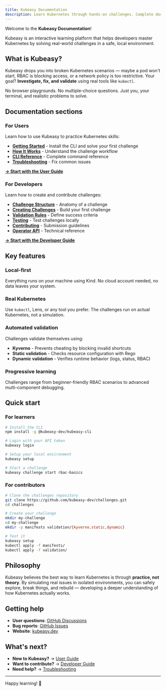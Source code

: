 ```yaml
---
title: Kubeasy Documentation
description: Learn Kubernetes through hands-on challenges. Complete documentation for users and contributors.
---
```


Welcome to the **Kubeasy Documentation**!

Kubeasy is an interactive learning platform that helps developers master Kubernetes by solving real-world challenges in a safe, local environment.

## What is Kubeasy?

Kubeasy drops you into broken Kubernetes scenarios — maybe a pod won't start, RBAC is blocking access, or a network policy is too restrictive. Your goal? **Investigate, fix, and validate** using real tools like `kubectl`.

No browser playgrounds. No multiple-choice questions. Just you, your terminal, and realistic problems to solve.

## Documentation sections

### For Users

Learn how to use Kubeasy to practice Kubernetes skills:

- **[Getting Started](/docs/user/getting-started)** - Install the CLI and solve your first challenge
- **[How It Works](/docs/user/how-it-works)** - Understand the challenge workflow
- **[CLI Reference](/docs/user/cli-reference)** - Complete command reference
- **[Troubleshooting](/docs/user/troubleshooting)** - Fix common issues

**[→ Start with the User Guide](/docs/user)**

### For Developers

Learn how to create and contribute challenges:

- **[Challenge Structure](/docs/developer/challenge-structure)** - Anatomy of a challenge
- **[Creating Challenges](/docs/developer/creating-challenge)** - Build your first challenge
- **[Validation Rules](/docs/developer/validation-rules)** - Define success criteria
- **[Testing](/docs/developer/testing-challenges)** - Test challenges locally
- **[Contributing](/docs/developer/contributing)** - Submission guidelines
- **[Operator API](/docs/developer/operator-api)** - Technical reference

**[→ Start with the Developer Guide](/docs/developer)**

## Key features

### Local-first

Everything runs on your machine using Kind. No cloud account needed, no data leaves your system.

### Real Kubernetes

Use `kubectl`, Lens, or any tool you prefer. The challenges run on actual Kubernetes, not a simulation.

### Automated validation

Challenges validate themselves using:
- **Kyverno** - Prevents cheating by blocking invalid shortcuts
- **Static validation** - Checks resource configuration with Rego
- **Dynamic validation** - Verifies runtime behavior (logs, status, RBAC)

### Progressive learning

Challenges range from beginner-friendly RBAC scenarios to advanced multi-component debugging.

## Quick start

### For learners

```bash
# Install the CLI
npm install -g @kubeasy-dev/kubeasy-cli

# Login with your API token
kubeasy login

# Setup your local environment
kubeasy setup

# Start a challenge
kubeasy challenge start rbac-basics
```

### For contributors

```bash
# Clone the challenges repository
git clone https://github.com/kubeasy-dev/challenges.git
cd challenges

# Create your challenge
mkdir my-challenge
cd my-challenge
mkdir -p manifests validation/{kyverno,static,dynamic}

# Test it
kubeasy setup
kubectl apply -f manifests/
kubectl apply -f validation/
```

## Philosophy

Kubeasy believes the best way to learn Kubernetes is through **practice, not theory**. By simulating real issues in isolated environments, you can safely explore, break things, and rebuild — developing a deeper understanding of how Kubernetes actually works.

## Getting help

- **User questions**: [GitHub Discussions](https://github.com/kubeasy-dev/challenges/discussions)
- **Bug reports**: [GitHub Issues](https://github.com/kubeasy-dev/kubeasy-cli/issues)
- **Website**: [kubeasy.dev](https://kubeasy.dev)

## What's next?

- **New to Kubeasy?** → [User Guide](/docs/user)
- **Want to contribute?** → [Developer Guide](/docs/developer)
- **Need help?** → [Troubleshooting](/docs/user/troubleshooting)

---

Happy learning! 🚀
